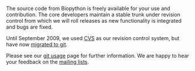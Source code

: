 The source code from Biopython is freely available for your use and contribution. The core developers maintain a stable trunk under revision control from which we will roll releases as new functionality is integrated and bugs are fixed.

Until September 2009, we used [[CVS]] as our revision control system, but have now [[GitMigration|migrated to git]].

Please see our [[GitUsage|git usage]] page for further information. We are happy to hear your feedback on the [[Mailing_lists| mailing lists]].